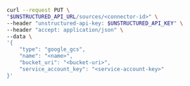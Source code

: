 ```bash REST (Change)
curl --request PUT \
"$UNSTRUCTURED_API_URL/sources/<connector-id>" \
--header "unstructured-api-key: $UNSTRUCTURED_API_KEY" \
--header "accept: application/json" \
--data \
'{
    "type": "google_gcs",
    "name": "<name>",
    "bucket_uri": "<bucket-uri>",
    "service_account_key": "<service-account-key>"
}'
```